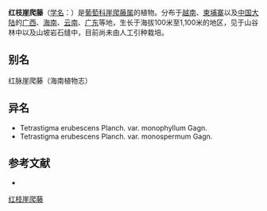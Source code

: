 {{Speciesbox
| name = 红枝崖爬藤
| status = 
| status_system = 
| image =
| genus = Tetrastigma
| species = erubescens
| authority = Planch.
| subdivision_ranks =[[变种|变种]]
| subdivision =
* 红枝崖爬藤 ''T. e.'' var. ''erubescens''
* [[单叶红枝崖爬藤|单叶红枝崖爬藤]] ''T. e.'' var. ''monophyllum''
}}

'''红枝崖爬藤'''（[[学名|学名]]：{{lang|la|''Tetrastigma erubescens''}}）是[[葡萄科|葡萄科]][[崖爬藤属|崖爬藤属]]的植物。分布于[[越南|越南]]、[[柬埔寨|柬埔寨]]以及[[中国大陆|中国大陆]]的[[广西|广西]]、[[海南|海南]]、[[云南|云南]]、[[广东|广东]]等地，生长于海拔100米至1,100米的地区，见于山谷林中以及山坡岩石缝中，目前尚未由人工引种栽培。

== 别名 ==
红脉崖爬藤（海南植物志）

== 异名 ==
* Tetrastigma erubescens Planch. var. monophyllum Gagn.
* Tetrastigma erubescens Planch. var. monospermum Gagn.

== 参考文献 ==
<div class="references-small">
* {{cite web| url =http://www.bioinfo.cn/db05/KmzwSpecies.php?action=view&id=23937| title =红枝崖爬藤（原变种）| work =《中国高等植物数据库全库》| publisher =中国科学院微生物研究所| author =昆明植物研究所| accessdate =2009-02-25| deadurl =yes| archiveurl =https://web.archive.org/web/20160305045806/http://www.bioinfo.cn/db05/KmzwSpecies.php?action=view&id=23937| archivedate =2016-03-05}}
</div>
{{Taxonbar|from=Q15232390}}

[[Category:崖爬藤属|红枝崖爬藤]]


{{植物小作品}}